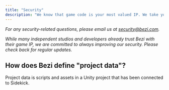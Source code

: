```yaml
---
title: "Security"
description: "We know that game code is your most valued IP. We take your security and trust in Bezi very seriously. This page outlines how we approach security for Bezi Sidekick."
---
```


*For any security-related questions, please email us at* [*security@bezi.com*](mailto:security@bezi.com)*.*

*While many independent studios and developers already trust Bezi with their game IP, we are committed to always improving our security. Please check back for regular updates.*

## How does Bezi define "project data"?

Project data is scripts and assets in a Unity project that has been connected to Sidekick.&#x20;